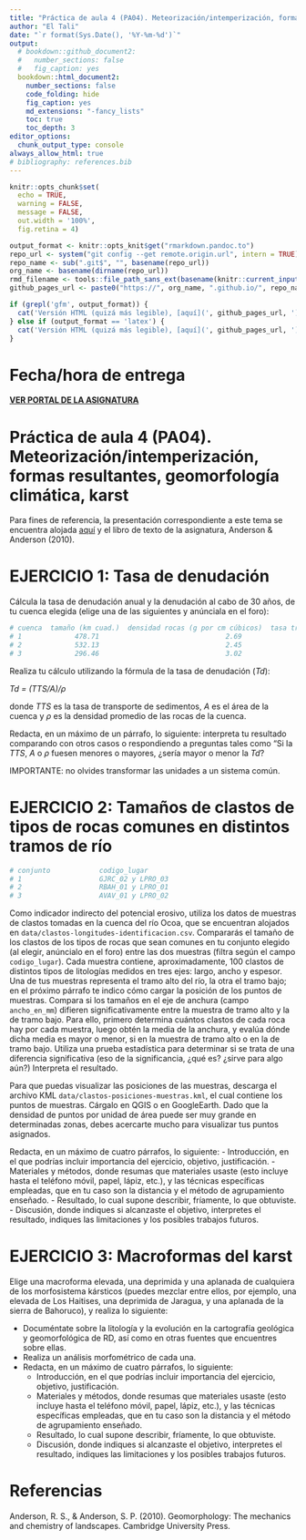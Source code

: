 ```yaml
---
title: "Práctica de aula 4 (PA04). Meteorización/intemperización, formas resultantes, geomorfología climática, karst <small><br>Geomorfología (GEO-114)<br>Universidad Autónoma de Santo Domingo (UASD)<br>Semestre 2025-01</small>"
author: "El Tali"
date: "`r format(Sys.Date(), '%Y-%m-%d')`"
output:
  # bookdown::github_document2:
  #   number_sections: false
  #   fig_caption: yes
  bookdown::html_document2:
    number_sections: false
    code_folding: hide
    fig_caption: yes
    md_extensions: "-fancy_lists"
    toc: true
    toc_depth: 3
editor_options: 
  chunk_output_type: console
always_allow_html: true
# bibliography: references.bib
---
```


```r
knitr::opts_chunk$set(
  echo = TRUE,
  warning = FALSE,
  message = FALSE,
  out.width = '100%',
  fig.retina = 4)
```

```r
output_format <- knitr::opts_knit$get("rmarkdown.pandoc.to")
repo_url <- system("git config --get remote.origin.url", intern = TRUE)
repo_name <- sub(".git$", "", basename(repo_url))
org_name <- basename(dirname(repo_url))
rmd_filename <- tools::file_path_sans_ext(basename(knitr::current_input()))
github_pages_url <- paste0("https://", org_name, ".github.io/", repo_name, "/", rmd_filename, ".html")
```

```r
if (grepl('gfm', output_format)) {
  cat('Versión HTML (quizá más legible), [aquí](', github_pages_url, ')\n', sep = '')
} else if (output_format == 'latex') {
  cat('Versión HTML (quizá más legible), [aquí](', github_pages_url, ')\n', sep = '')
}
```

# Fecha/hora de entrega

**[VER PORTAL DE LA ASIGNATURA](https://github.com/geomorfologia-202501)**


# Práctica de aula 4 (PA04). Meteorización/intemperización, formas resultantes, geomorfología climática, karst


Para fines de referencia, la presentación correspondiente a este tema se encuentra alojada [aquí](https://github.com/geomorfologia-master/tema-3-meteorizacion-y-formas-resultantes/blob/gh-pages/meteorizacion_y_formas_resultantes.pdf) y el libro de texto de la asignatura, Anderson & Anderson (2010).

# EJERCICIO 1: Tasa de denudación

Cálcula la tasa de denudación anual y la denudación al cabo de 30 años, de tu cuenca elegida (elige una de las siguientes y anúnciala en el foro):

```r
# cuenca  tamaño (km cuad.)  densidad rocas (g por cm cúbicos)  tasa transporte sed (kg/año)
# 1             478.71                               2.69                103,435,298.45
# 2             532.13                               2.45                148,569,784.32
# 3             296.46                               3.02                 87,489,625.26
```


Realiza tu cálculo utilizando la fórmula de la tasa de denudación (*Td*):

*Td = (TTS/A)/&rho;*

donde *TTS* es la tasa de transporte de sedimentos, *A* es el área de la cuenca y *&rho;* es la densidad promedio de las rocas de la cuenca.

Redacta, en un máximo de un párrafo, lo siguiente: interpreta tu resultado comparando con otros casos o respondiendo a preguntas tales como "Si la *TTS*, *A* o *&rho;* fuesen menores o mayores, ¿sería mayor o menor la *Td*?

IMPORTANTE: no olvides transformar las unidades a un sistema común.

# EJERCICIO 2: Tamaños de clastos de tipos de rocas comunes en distintos tramos de río

```r
# conjunto            codigo_lugar
# 1                   GJRC_02 y LPRO_03
# 2                   RBAH_01 y LPRO_01
# 3                   AVAV_01 y LPRO_02
```

Como indicador indirecto del potencial erosivo, utiliza los datos de muestras de clastos tomadas en la cuenca del río Ocoa, que se encuentran alojados en `data/clastos-longitudes-identificacion.csv`. Compararás el tamaño de los clastos de los tipos de rocas que sean comunes en tu conjunto elegido (al elegir, anúncialo en el foro) entre las dos muestras (filtra según el campo `codigo_lugar`). Cada muestra contiene, aproximadamente, 100 clastos de distintos tipos de litologías medidos en tres ejes: largo, ancho y espesor. Una de tus muestras representa el tramo alto del río, la otra el tramo bajo; en el próximo párrafo te indico cómo cargar la posición de los puntos de muestras. Compara si los tamaños en el eje de anchura (campo `ancho_en_mm`) difieren significativamente entre la muestra de tramo alto y la de tramo bajo. Para ello, primero determina cuántos clastos de cada roca hay por cada muestra, luego obtén la media de la anchura, y evalúa dónde dicha media es mayor o menor, si en la muestra de tramo alto o en la de tramo bajo. Utiliza una prueba estadística para determinar si se trata de una diferencia significativa (eso de la significancia, ¿qué es? ¿sirve para algo aún?) Interpreta el resultado.

Para que puedas visualizar las posiciones de las muestras, descarga el archivo KML `data/clastos-posiciones-muestras.kml`, el cual contiene los puntos de muestras. Cárgalo en QGIS o en GoogleEarth. Dado que la densidad de puntos por unidad de área puede ser muy grande en determinadas zonas, debes acercarte mucho para visualizar tus puntos asignados.

Redacta, en un máximo de cuatro párrafos, lo siguiente:
- Introducción, en el que podrías incluir importancia del ejercicio, objetivo, justificación.
- Materiales y métodos, donde resumas que materiales usaste (esto incluye hasta el teléfono móvil, papel, lápiz, etc.), y las técnicas específicas empleadas, que en tu caso son la distancia y el método de agrupamiento enseñado.
- Resultado, lo cual supone describir, fríamente, lo que obtuviste.
- Discusión, donde indiques si alcanzaste el objetivo, interpretes el resultado, indiques las limitaciones y los posibles trabajos futuros.

# EJERCICIO 3: Macroformas del karst

Elige una macroforma elevada, una deprimida y una aplanada de cualquiera de los morfosistema kársticos (puedes mezclar entre ellos, por ejemplo, una elevada de Los Haitises, una deprimida de Jaragua, y una aplanada de la sierra de Bahoruco), y realiza lo siguiente:

- Documéntate sobre la litología y la evolución en la cartografía geológica y geomorfológica de RD, así como en otras fuentes que encuentres sobre ellas.
- Realiza un análisis morfométrico de cada una.
- Redacta, en un máximo de cuatro párrafos, lo siguiente:
  - Introducción, en el que podrías incluir importancia del ejercicio, objetivo, justificación.
  - Materiales y métodos, donde resumas que materiales usaste (esto incluye hasta el teléfono móvil, papel, lápiz, etc.), y las técnicas específicas empleadas, que en tu caso son la distancia y el método de agrupamiento enseñado.
  - Resultado, lo cual supone describir, fríamente, lo que obtuviste.
  - Discusión, donde indiques si alcanzaste el objetivo, interpretes el resultado, indiques las limitaciones y los posibles trabajos futuros.


# Referencias

Anderson, R. S., & Anderson, S. P. (2010). Geomorphology: The mechanics and chemistry of landscapes. Cambridge University Press.